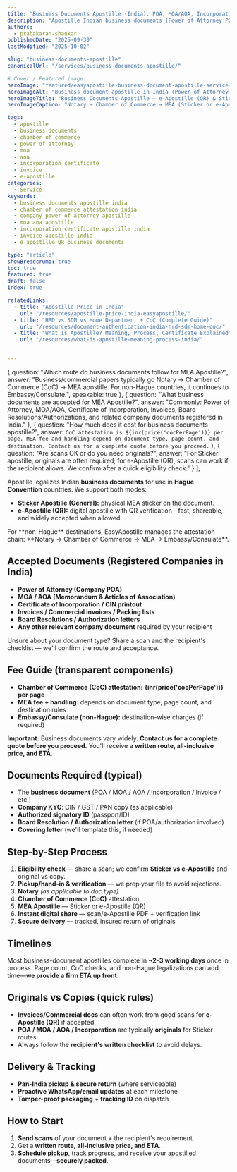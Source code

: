 ```yaml
---
title: "Business Documents Apostille (India): POA, MOA/AOA, Incorporation, Invoices"
description: "Apostille Indian business documents (Power of Attorney POA, MOA/AOA, Incorporation, Invoices, company papers) via Notary → Chamber of Commerce (CoC) → MEA."
authors:
  - prabakaran-shankar
publishedDate: "2025-09-30"
lastModified: "2025-10-02"

slug: "business-documents-apostille"
canonicalUrl: "/services/business-documents-apostille/"

# Cover / Featured image
heroImage: "featured/easyapostille-business-document-apostille-service-india.png"
heroImageAlt: "Business document apostille in India (Power of Attorney, MOA/AOA, Incorporation, Invoices)"
heroImageTitle: "Business Documents Apostille — e-Apostille (QR) & Sticker"
heroImageCaption: "Notary → Chamber of Commerce → MEA (Sticker or e-Apostille QR) → Secure delivery"

tags:
  - apostille
  - business documents
  - chamber of commerce
  - power of attorney
  - moa
  - aoa
  - incorporation certificate
  - invoice
  - e-apostille
categories:
  - Service
keywords:
  - business documents apostille india
  - chamber of commerce attestation india
  - company power of attorney apostille
  - moa aoa apostille
  - incorporation certificate apostille india
  - invoice apostille india
  - e apostille QR business documents

type: "article"
showBreadcrumb: true
toc: true
featured: true
draft: false
index: true

relatedLinks:
  - title: "Apostille Price in India"
    url: "/resources/apostille-price-india-easyapostille/"
  - title: "HRD vs SDM vs Home Department + CoC (Complete Guide)"
    url: "/resources/document-authentication-india-hrd-sdm-home-coc/"
  - title: "What is Apostille? Meaning, Process, Certificate Explained"
    url: "/resources/what-is-apostille-meaning-process-india/"


---
```


  {
    question: "Which route do business documents follow for MEA Apostille?",
    answer: "Business/commercial papers typically go Notary → Chamber of Commerce (CoC) → MEA apostille. For non-Hague countries, it continues to Embassy/Consulate.",
    speakable: true
  },
  {
    question: "What business documents are accepted for MEA Apostille?",
    answer: "Commonly: Power of Attorney, MOA/AOA, Certificate of Incorporation, Invoices, Board Resolutions/Authorizations, and related company documents registered in India."
  },
  {
    question: "How much does it cost for business documents apostille?",
    answer: `CoC attestation is ${inr(price('cocPerPage'))} per page. MEA fee and handling depend on document type, page count, and destination. Contact us for a complete quote before you proceed.`
  },
  {
    question: "Are scans OK or do you need originals?",
    answer: "For Sticker apostille, originals are often required; for e-Apostille (QR), scans can work if the recipient allows. We confirm after a quick eligibility check."
  }
];

Apostille legalizes Indian **business documents** for use in **Hague Convention** countries. We support both modes:

- **Sticker Apostille (General):** physical MEA sticker on the document.  
- **e-Apostille (QR):** digital apostille with QR verification—fast, shareable, and widely accepted when allowed.

<CalloutBox type="info" class="mb-1">
  For **non-Hague** destinations, <Anchor href="https://easyapostille.com">EasyApostille manages</Anchor> the attestation chain: **Notary → Chamber of Commerce → MEA → Embassy/Consulate**.
</CalloutBox>

## Accepted Documents (Registered Companies in India)

- **Power of Attorney (Company POA)**  
- **MOA / AOA (Memorandum & Articles of Association)**  
- **Certificate of Incorporation / CIN printout**  
- **Invoices / Commercial invoices / Packing lists**  
- **Board Resolutions / Authorization letters**  
- **Any other relevant company document** required by your recipient

<CalloutBox type="cta-secondary" class="mb-1">
  Unsure about your document type? Share a scan and the recipient's checklist — we'll confirm the route and acceptance.
</CalloutBox>

## Fee Guide (transparent components)

- **Chamber of Commerce (CoC) attestation:** **{inr(price('cocPerPage'))} per page**  
- **MEA fee + handling:** depends on document type, page count, and destination rules  
- **Embassy/Consulate (non-Hague):** destination-wise charges (if required)

**Important:** Business documents vary widely. **Contact us for a complete quote before you proceed.** You'll receive a **written route, all-inclusive price, and ETA**.

## Documents Required (typical)

- The **business document** (POA / MOA / AOA / Incorporation / Invoice / etc.)  
- **Company KYC**: CIN / GST / PAN copy (as applicable)  
- **Authorized signatory ID** (passport/ID)  
- **Board Resolution / Authorization letter** (if POA/authorization involved)  
- **Covering letter** (we'll template this, if needed)

## Step-by-Step Process

1. **Eligibility check** — share a scan; we confirm **Sticker vs e-Apostille** and original vs copy.  
2. **Pickup/hand-in & verification** — we prep your file to avoid rejections.  
3. **Notary** *(as applicable to doc type)*  
4. **Chamber of Commerce (CoC)** attestation  
5. **MEA Apostille** — Sticker or e-Apostille (QR)  
6. **Instant digital share** — scan/e-Apostille PDF + verification link  
7. **Secure delivery** — tracked, insured return of originals

## Timelines

Most business-document apostilles complete in **~2-3 working days** once in process. Page count, CoC checks, and non-Hague legalizations can add time—**we provide a firm ETA up front.**

## Originals vs Copies (quick rules)

- **Invoices/Commercial docs** can often work from good scans for **e-Apostille (QR)** if accepted.  
- **POA / MOA / AOA / Incorporation** are typically **originals** for Sticker routes.  
- Always follow the **recipient's written checklist** to avoid delays.

## Delivery & Tracking

- **Pan-India pickup & secure return** (where serviceable)  
- **Proactive WhatsApp/email updates** at each milestone  
- **Tamper-proof packaging** + **tracking ID** on dispatch

## How to Start

1. **Send scans** of your document + the recipient's requirement.  
2. Get a **written route, all-inclusive price, and ETA**.  
3. **Schedule pickup**, track progress, and receive your apostilled documents—**securely packed**.

<FaqList
  items={faqItems}
  id="faq"
  class="post-faq mb-05 p-05"
  heading="Frequently Asked Questions"
  headingTag="h2"
  openAll={false}
  addSchema={true}
  addSpeakableSchema={true}
  htmlAnswers={false}
/>

